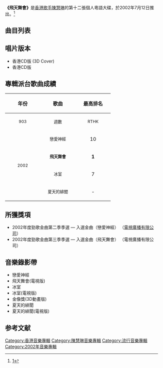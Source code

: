 {{Infobox album <!-- See Wikipedia:WikiProject_Albums -->
| name       = 飛天舞會
| type       = 專輯
| artist     = [[陳慧琳|陳慧琳]]
| cover      = 陳慧琳 飛天舞會.jpg
| released   = 2002年7月12日
| recorded   = 2002年
| genre      = 粵語
| length     = 37分5秒
| label      = [[正東唱片|正東唱片]]
| producer   = [[雷頌德|雷頌德]]、[[伍樂城|伍樂城]]、[[Jim_Lee|Jim Lee]]、[[Gary_Chan|Gary Chan]]
<!-- 未知參數 | number     = 10 -->
| reviews    = 
| prev_title = [[愛情來了|愛情來了]]
| prev_year  = 2002
| next_title = [[陳慧琳最愛的主題曲|陳慧琳最愛的主題曲]]
| next_year  = 2002
}}

'''《飛天舞會》'''是[[香港|香港]][[歌手|歌手]][[陳慧琳|陳慧琳]]的第十二張個人粵語大碟，於2002年7月12日推出。<ref>[http://www.zsnews.cn/news/index/view/cateid/39/id/515515.html]</ref>

== 曲目列表 ==
{{tracklist
| headline        = Visual
| total_length    = 7:48

| title1         = 電腦檔案 不能播放 Computer Data Not Playable
| length1        = 0:20

| title2         = 飛天舞會演後台前奏
| length2        = 3:54
}}

{{tracklist
| headline        = Audio
| total_length    = 37:05

| title3 = 飛天舞會
| music3 = [[雷頌德|雷頌德]]
| lyrics3 = [[甄健強|甄健強]]
| arranger3 = 雷頌德
| producer3 = 雷頌德
| longnote3 = 飛天舞會演唱會主題曲
| length3 = 4:31

| title4 = 冰室
| music4 = [[伍樂城|伍樂城]]
| lyrics4 = [[黃偉文|黃偉文]]
| arranger4 = 伍樂城
| producer4 = 伍樂城
| longnote4 = 
| length4 = 2:45

| title5 = 夏天的緋聞
| music5 = 雷頌德
| lyrics5 = [[林夕|林夕]]
| arranger5 = 雷頌德
| producer5 = 雷頌德
| longnote5 = 
| length5 = 3:19

| title6 = 無賴
| music6 = [[張佳添|張佳添]]
| lyrics6 = 林夕
| arranger6 = [[刘志远_(香港音乐人)|劉志遠]]
| producer6 = [[Jim_Lee|Jim Lee]]
| longnote6 = 
| length6 = 4:02

| title7 = 想再見到你
| music7 = 雷頌德
| lyrics7 = 甄健強
| arranger7 = 雷頌德
| producer7 = 雷頌德
| longnote7 = 
| length7 = 3:42

| title8 = 戀愛神經
| music8 = 雷頌德
| lyrics8 = 林夕
| arranger8 = 雷頌德
| producer8 = 雷頌德
| longnote8 = 富士菲林2002廣告粵語版主題曲
| length8 = 3:39

| title9 = 金像獎
| music9 = [[陳韻如|陳韻如]]
| lyrics9 = 陳韻如
| arranger9 = [[吳國恩|吳國恩]]
| producer9 = [[Gary_Chan|Gary Chan]]
| longnote9 = 
| length9 = 3:29

| title10 = 紅眼睛
| music10 = Gary Chan
| lyrics10 = [[林若寧|林若寧]]
| arranger10 = Gary Chan
| producer10 = Gary Chan
| longnote10 = 
| length10 = 3:50

| title11 = 最近想起很多
| music11 = [[李漢文|李漢文]]
| lyrics11 = [[周耀輝|周耀輝]]
| arranger11 = 李漢文
| producer11 = 雷頌德
| longnote11 = 
| length11 = 3:56

| title12 = 好時光
| music12 = [[伍樂城|伍樂城]]
| lyrics12 = 林夕
| arranger12 = 伍樂城
| producer12 = 伍樂城
| longnote12 = 
| length12 = 3:48
}}

== 唱片版本 ==
* 香港CD版 (3D Cover)
* 香港CD版

== 專輯派台歌曲成績 ==
{{Unreferenced section|time=2016-3-25}}
{| class="wikitable"
!align="center" rowspan="2" | 年份
!align="center" rowspan="2" | 歌曲
!align="center" colspan="8" | 最高排名
|-
!width="100"|<small>903</small> !! width="100"|<small>週數</small> !! width="100"|<small>RTHK</small> !! width="100"|<small>週數</small> !! width="100"|<small>997</small> !! width="100"|<small>週數</small> !! width="100"|<small>TVB</small> !! width="100"|<small>週數</small>
|-
|align="center" rowspan="4"| <small>2002</small> ||align="center"| <small>戀愛神經</small> ||align="center"| 10 ||align="center"| 3 ||align="center"| 2 ||align="center"| 4 ||align="center"| 3 ||align="center"| 5 ||align="center"| '''1''' ||align="center"| 4
|-
|align="center"| <small>'''飛天舞會'''</small> ||align="center"| '''1''' ||align="center"| 5 ||align="center"| '''1''' ||align="center"| 7 ||align="center"| '''1''' ||align="center"| 7 ||align="center"| '''1''' ||align="center"| 4
|-
|align="center"| <small>冰室</small> ||align="center"| 7 ||align="center"| 3 ||align="center"| 7 ||align="center"| 4 ||align="center"| 12 ||align="center"| 3 ||align="center"| - ||align="center"| -
|-
|align="center"| <small>夏天的緋聞</small> ||align="center"| - ||align="center"| - ||align="center"| - ||align="center"| - ||align="center"| - ||align="center"| - ||align="center"| - ||align="center"| -
|}

== 所獲獎項 ==
* 2002年度勁歌金曲第二季季選 — 入選金曲（戀愛神經） （[[電視廣播有限公司|電視廣播有限公司]]）
* 2002年度勁歌金曲第三季季選 — 入選金曲（飛天舞會） （電視廣播有限公司）

== 音樂錄影帶 ==
* 戀愛神經
* 飛天舞會(電視版)
* 冰室
* 冰室(電視版)
* 金像獎(3D動畫版)
* 夏天的緋聞
* 夏天的緋聞(電視版)

{{陳慧琳}}
== 参考文献 ==
{{reflist}}

[[Category:香港音樂專輯|Category:香港音樂專輯]]
[[Category:陳慧琳音樂專輯|Category:陳慧琳音樂專輯]]
[[Category:流行音樂專輯|Category:流行音樂專輯]]
[[Category:2002年音樂專輯|Category:2002年音樂專輯]]
